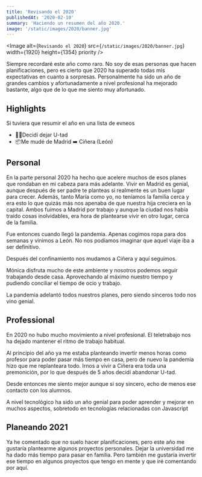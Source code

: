 ```yaml
---
title: 'Revisando el 2020'
publishedAt: '2020-02-10'
summary: 'Haciendo un resumen del año 2020.'
image: '/static/images/2020/banner.jpg'
---
```


<Image
  alt={`Revisando el 2020`}
  src={`/static/images/2020/banner.jpg`}
  width={1920}
  height={1354}
  priority
/>

Siempre recordaré este año como raro. No soy de esas personas que hacen planificaciones, pero es cierto que 2020 ha superado todas mis expectativas en cuanto a sorpresas.
Personalmente ha sido un año de grandes cambios y afortunadamente a nivel profesional ha mejorado bastante, algo que de lo que me siento muy afortunado.

## Highlights

Si tuviera que resumir el año en una lista de evneos

- 🧑‍🏫Decidí dejar U-tad
- 📦Me mudé de Madrid ➡️ Ciñera (León)

## Personal

En la parte personal 2020 ha hecho que acelere muchos de esos planes que rondaban en mi cabeza para más adelante. Vivir en Madrid es genial, aunque después de ser padre te planteas si realmente es un buen lugar para crecer.
Además, tanto María como yo, no teníamos la familia cerca y era esto lo que quizás más nos apenaba de que nuestra hija creciera en la capital.
Ambos fuimos a Madrid por trabajo y aunque la ciudad nos había traido cosas inolvidables, era hora de plantearse vivir en otro lugar, cerca de la familia.

Fue entonces cuando llegó la pandemia. Apenas cogimos ropa para dos semanas y vinimos a León. No nos podíamos imaginar que aquel viaje iba a ser definitivo.

Después del confinamiento nos mudamos a Ciñera y aquí seguimos.

Mónica disfruta mucho de este ambiente y nosotros podemos seguir trabajando desde casa. Aprovechando al máximo nuestro tiempo y pudiendo conciliar el tiempo de ocio y trabajo.

La pandemia adelantó todos nuestros planes, pero siendo sinceros todo nos vino genial.

## Professional

En 2020 no hubo mucho movimiento a nivel profesional. El teletrabajo nos ha dejado mantener el ritmo de trabajo habitual.

Al principio del año ya me estaba planteando invertir menos horas como profesor para poder pasar más tiempo en casa, pero de nuevo la pandemia hizo que me replanteara todo.
Irnos a vivir a Ciñera era toda una premonición, por lo que después de 5 años decidí abandonar U-tad.

Desde entonces me siento mejor aunque si soy sincero, echo de menos ese contacto con los alumnos.

A nivel tecnológico ha sido un año genial para poder aprender y mejorar en muchos aspectos, sobretodo en tecnologías relacionadas con Javascript

## Planeando 2021

Ya he comentado que no suelo hacer planificaciones, pero este año me gustaría plantearme algunos proyectos personales. Dejar la universidad me ha dado más tiempo para pasar en familia.
Pero también me gustaría invertir ese tiempo en algunos proyectos que tengo en mente y que iré comentando por aquí.
